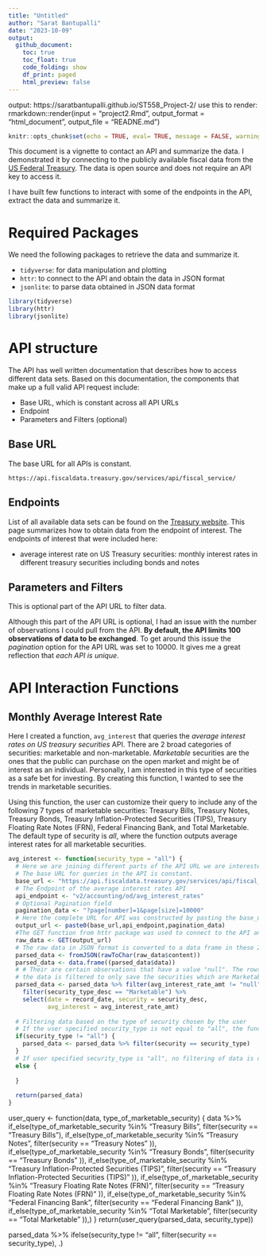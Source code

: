 ```yaml
---
title: "Untitled"
author: "Sarat Bantupalli"
date: "2023-10-09"
output:
  github_document:
    toc: true
    toc_float: true
    code_folding: show
    df_print: paged
    html_preview: false
---
```


output: https://saratbantupalli.github.io/ST558_Project-2/
use this to render: rmarkdown::render(input = "project2.Rmd", output_format = "html_document", output_file = "READNE.md")

```r
knitr::opts_chunk$set(echo = TRUE, eval= TRUE, message = FALSE, warning = FALSE)
```

This document is a vignette to contact an API and summarize the data. I demonstrated it by connecting to the publicly available fiscal data from the [US Federal Treasury](https://fiscaldata.treasury.gov/api-documentation/). The data is open source and does not require an API key to access it.  

I have built few functions to interact with some of the endpoints in the API, extract the data and summarize it. 

# Required Packages
We need the following packages to retrieve the data and summarize it.  

+ `tidyverse`: for data manipulation and plotting  
+ `httr`: to connect to the API and obtain the data in JSON format  
+ `jsonlite`: to parse data obtained in JSON data format  

```r
library(tidyverse)
library(httr)
library(jsonlite)
```

# API structure 
The API has well written documentation that describes how to access different data sets. Based on this documentation, the components that make up a full valid API request include:  

+ Base URL, which is constant across all API URLs  
+ Endpoint  
+ Parameters and Filters (optional)  

## Base URL
The base URL for all APIs is constant.

`https://api.fiscaldata.treasury.gov/services/api/fiscal_service/`

## Endpoints
List of all available data sets can be found on the [Treasury website](https://fiscaldata.treasury.gov/datasets/). This page summarizes how to obtain data from the endpoint of interest. The endpoints of interest that were included here:  

+ average interest rate on US Treasury securities: monthly interest rates in different treasury securities including bonds and notes

## Parameters and Filters
This is optional part of the API URL to filter data.  

Although this part of the API URL is optional, I had an issue with the number of observations I could pull from the API. **By default, the API limits 100 observations of data to be exchanged**. To get around this issue the *pagination* option for the API URL was set to 10000. It gives me a great reflection that *each API is unique*.

# API Interaction Functions

## Monthly Average Interest Rate 
Here I created a function, `avg_interest` that queries the *average interest rates on US treasury securities* API. There are 2 broad categories of securities: marketable and non-marketable. *Marketable* securities are the ones that the public can purchase on the open market and might be of interest as an individual. Personally, I am interested in this type of securities as a safe bet for investing. By creating this function, I wanted to see the trends in marketable securities.  

Using this function, the user can customize their query to include any of the following 7 types of marketable securities: Treasury Bills, Treasury Notes, Treasury Bonds, Treasury Inflation-Protected Securities (TIPS), Treasury Floating Rate Notes (FRN), Federal Financing Bank, and Total Marketable. The default type of security is *all*, where the function outputs average interest rates for all marketable securities. 

```r
avg_interest <- function(security_type = "all") {
  # Here we are joining different parts of the API URL we are interested in.
  # The base URL for queries in the API is constant.
  base_url <- "https://api.fiscaldata.treasury.gov/services/api/fiscal_service/"
  # The Endpoint of the average interest rates API
  api_endpoint <- "v2/accounting/od/avg_interest_rates"
  # Optional Pagination field
  pagination_data <- "?page[number]=1&page[size]=10000"
  # Here the complete URL for API was constructed by pasting the base_url and api_endpoint url
  output_url <- paste0(base_url,api_endpoint,pagination_data)
  #The GET function from httr package was used to connect to the API and get the data 
  raw_data <- GET(output_url)
  # The raw data in JSON format is converted to a data frame in these 2 steps
  parsed_data <- fromJSON(rawToChar(raw_data$content))
  parsed_data <- data.frame((parsed_data$data))
  # # Their are certain observations that have a value "null". The rows with value "null" are removed then 
  # the data is filtered to only save the securities which are Marketable
  parsed_data <- parsed_data %>% filter(avg_interest_rate_amt != "null") %>% 
    filter(security_type_desc == "Marketable") %>%
    select(date = record_date, security = security_desc, 
           avg_interest = avg_interest_rate_amt)
  
  # Filtering data based on the type of security chosen by the user
  # If the user specified security_type is not equal to "all", the function returns data with the specified security_type
  if(security_type != "all") {
    parsed_data <- parsed_data %>% filter(security == security_type)
  }
  # If user specified security_type is "all", no filtering of data is done
  else {
    
  }
  
  return(parsed_data)
}

```


  user_query <- function(data, type_of_marketable_security) {
    data %>% if_else(type_of_marketable_security %in% "Treasury Bills", 
            filter(security == "Treasury Bills"),
            if_else(type_of_marketable_security %in% "Treasury Notes", 
                    filter(security == "Treasury Notes" )),
            if_else(type_of_marketable_security %in% "Treasury Bonds", 
                    filter(security == "Treasury Bonds" )),
            if_else(type_of_marketable_security %in% "Treasury Inflation-Protected Securities (TIPS)", 
                    filter(security == "Treasury Inflation-Protected Securities (TIPS)" )),
            if_else(type_of_marketable_security %in% "Treasury Floating Rate Notes (FRN)", 
                    filter(security == "Treasury Floating Rate Notes (FRN)" )),
            if_else(type_of_marketable_security %in% "Federal Financing Bank", 
                    filter(security == "Federal Financing Bank" )),
            if_else(type_of_marketable_security %in% "Total Marketable", 
                    filter(security == "Total Marketable" )),)
  }
  return(user_query(parsed_data, security_type))
  

parsed_data %>% ifelse(security_type != "all", filter(security == security_type), .)





